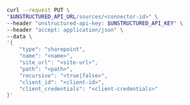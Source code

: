 ```bash REST (Change)
curl --request PUT \
"$UNSTRUCTURED_API_URL/sources/<connector-id>" \
--header "unstructured-api-key: $UNSTRUCTURED_API_KEY" \
--header "accept: application/json" \
--data \
'{
    "type": "sharepoint",
    "name": "<name>",
    "site_url": "<site-url>",
    "path": "<path>",
    "recursive": "<true|false>",
    "client_id": "<client-id>", 
    "client_credentials": "<client-credentials>"
}'
```